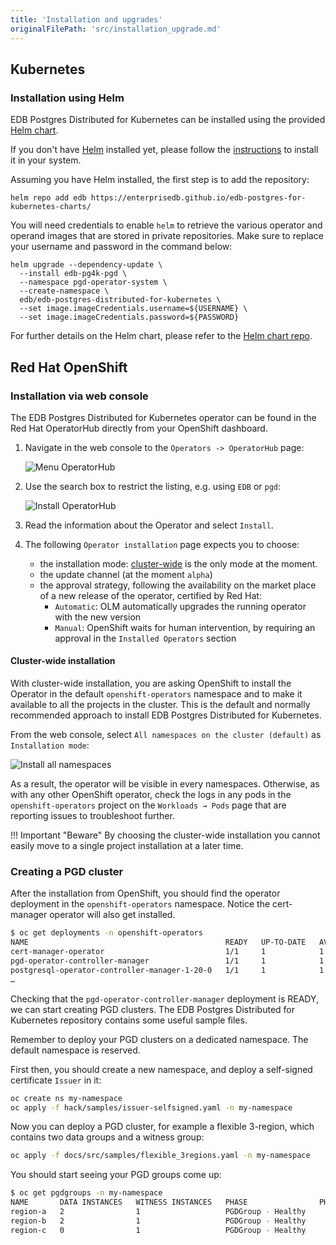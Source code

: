 ```yaml
---
title: 'Installation and upgrades'
originalFilePath: 'src/installation_upgrade.md'
---
```


## Kubernetes

### Installation using Helm

EDB Postgres Distributed for Kubernetes can be installed using the provided
[Helm chart](https://github.com/EnterpriseDB/edb-postgres-for-kubernetes-charts).

If you don't have [Helm](https://helm.sh) installed yet, please follow the
[instructions](https://helm.sh/docs/intro/quickstart/) to install it in your
system.

Assuming you have Helm installed, the first step is to add the repository:

```console
helm repo add edb https://enterprisedb.github.io/edb-postgres-for-kubernetes-charts/
```

You will need credentials to enable `helm` to retrieve the various
operator and operand images that are stored in private repositories.
Make sure to replace your username and password
in the command below:

```console
helm upgrade --dependency-update \
  --install edb-pg4k-pgd \
  --namespace pgd-operator-system \
  --create-namespace \
  edb/edb-postgres-distributed-for-kubernetes \
  --set image.imageCredentials.username=${USERNAME} \
  --set image.imageCredentials.password=${PASSWORD}
```

For further details on the Helm chart, please refer to the
[Helm chart repo](https://github.com/EnterpriseDB/edb-postgres-for-kubernetes-charts).

<!--
### Upgrades

!!! Important
    Please carefully read the [release notes](release_notes.md)
    before performing an upgrade as some versions might require
    extra steps.

TODO
-->

## Red Hat OpenShift

### Installation via web console

The EDB Postgres Distributed for Kubernetes operator can be found in the Red Hat OperatorHub
directly from your OpenShift dashboard.

1.  Navigate in the web console to the `Operators -> OperatorHub` page:

    ![Menu OperatorHub](./images/openshift/operatorhub_1.png)

2.  Use the search box to restrict the listing, e.g. using `EDB` or `pgd`:

    ![Install OperatorHub](./images/openshift/find-pgd-openshift.png)

3.  Read the information about the Operator and select `Install`.

4.  The following `Operator installation` page expects you to choose:

    -   the installation mode: [cluster-wide](#cluster-wide-installation) is the
        only mode at the moment.
    -   the update channel (at the moment `alpha`)
    -   the approval strategy, following the availability on the market place of
        a new release of the operator, certified by Red Hat:
        -   `Automatic`: OLM automatically upgrades the running operator with the
            new version
        -   `Manual`:  OpenShift waits for human intervention, by requiring an
            approval in the `Installed Operators` section

#### Cluster-wide installation

With cluster-wide installation, you are asking OpenShift to install the
Operator in the default `openshift-operators` namespace and to make it
available to all the projects in the cluster. This is the default and normally
recommended approach to install EDB Postgres Distributed for Kubernetes.

From the web console, select `All namespaces on the cluster (default)` as
`Installation mode`:

![Install all namespaces](./images/openshift/all-namespaces.png)

As a result, the operator will be visible in every namespaces. Otherwise, as with any
other OpenShift operator, check the logs in any pods in the `openshift-operators`
project on the `Workloads → Pods` page that are reporting issues to troubleshoot further.

!!! Important "Beware"
    By choosing the cluster-wide installation you cannot easily move to a
    single project installation at a later time.

### Creating a PGD cluster

After the installation from OpenShift, you should find the operator deployment
in the `openshift-operators` namespace. Notice the cert-manager operator will
also get installed.

```sh
$ oc get deployments -n openshift-operators
NAME                                            READY   UP-TO-DATE   AVAILABLE   AGE
cert-manager-operator                           1/1     1            1           11m
pgd-operator-controller-manager                 1/1     1            1           11m
postgresql-operator-controller-manager-1-20-0   1/1     1            1           23h
…
```

Checking that the `pgd-operator-controller-manager` deployment is READY, we can
start creating PGD clusters. The EDB Postgres Distributed for Kubernetes
repository contains some useful sample files.

Remember to deploy your PGD clusters on a dedicated namespace. The default
namespace is reserved.

First then, you should create a new namespace, and deploy a self-signed
certificate `Issuer` in it:

```sh
oc create ns my-namespace
oc apply -f hack/samples/issuer-selfsigned.yaml -n my-namespace
```

Now you can deploy a PGD cluster, for example a flexible 3-region, which
contains two data groups and a witness group:

```sh
oc apply -f docs/src/samples/flexible_3regions.yaml -n my-namespace
```

You should start seeing your PGD groups come up:

```sh
$ oc get pgdgroups -n my-namespace
NAME       DATA INSTANCES   WITNESS INSTANCES   PHASE                PHASE DETAILS   AGE
region-a   2                1                   PGDGroup - Healthy                   23m
region-b   2                1                   PGDGroup - Healthy                   23m
region-c   0                1                   PGDGroup - Healthy                   23m
```

<!--
### Upgrades

TODO
-->